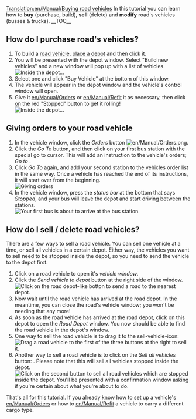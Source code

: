 [[Translation:en/Manual/Buying road vehicles]]
{{en/Manual/Tutorial}}
In this tutorial you can learn how to '''buy''' (purchase, build), '''sell''' (delete) and '''modify''' road's vehicles (busses & trucks).
__TOC__ 
==How do I purchase road's vehicles?==

# To build a [[en/Manual/Road vehicles|road vehicle]], [[en/Manual/Building road depots|place a depot]] and then click it.
# You will be presented with the depot window. Select "Build new vehicles" and a new window will pop up with a list of vehicles.<br/>[[File:en/Manual/Tutorial bus 5.png|frame|none|Inside the depot...]]
# Select one and click "Buy Vehicle" at the bottom of this window.
# The vehicle will appear in the depot window and the vehicle's control window will open.
# Give it [[en/Manual/Orders]] or [[en/Manual/Refit]] it as necessary, then click on the red "Stopped" button to get it rolling!<br/>[[File:en/Manual/Stopped bus.png|frame|none|Inside the depot...]]

==Giving orders to your road vehicle==
#In the vehicle window, click the ''Orders'' button [[File:en/Manual/Orders.png]]. 
#Click the ''Go To'' button, and then click on your first bus station with the special go to cursor. This will add an instruction to the vehicle's orders; ''Go to <station name>''. 
#Click ''Go To'' again, and add your second station to the vehicles order list in the same way. Once a vehicle has reached the end of its instructions, it will start over from the beginning.<br/>[[File:en/Manual/Tutorial bus 6.png|frame|none|Giving orders]]
#In the vehicle window, press the ''status bar'' at the bottom that says ''Stopped'', and your bus will leave the depot and start driving between the stations.<br/>[[File:en/Manual/Tutorial bus 7.png|frame|none|Your first bus is about to arrive at the bus station.]]

==How do I sell / delete road vehicles?==
There are a few ways to sell a road vehicle. You can sell one vehicle at a time, or sell all vehicles in a certain depot. Either way, the vehicles you want to sell need to be stopped inside the depot, so you need to send the vehicle to the depot first.

# Click on a road vehicle to open it's ''vehicle window''.
# Click the ''Send vehicle to depot'' button at the right side of the window.<br/>[[File:en/Manual/Buying-road-vehicles-6.png|none|frame|Click on the road depot-like botton to send a road to the nearest depot.]]
# Now wait until the road vehicle has arrived at the road depot. In the meantime, you can close the road's vehicle window; you won't be needing that any more!
# As soon as the road vehicle has arrived at the road depot, click on this depot to open the ''Road Depot'' window. You now should be able to find the road vehicle in the depot's window.
# One way to sell the road vehicle is to drag it to the sell-vehicle-icon:<br/>[[File:en/Manual/Buying-road-vehicles-7.png|none|frame|Drag a road vehicle to the first of the three buttons at the right to sell it.]]
# Another way to sell a road vehicle is to click on the ''Sell all vehicles'' button: . Please note that this will sell all vehicles stopped inside the depot.<br/>[[File:en/Manual/Buying-road-vehicles-8.png|none|frame|Click on the second button to sell all road vehicles which are stopped inside the depot. You'll be presented with a confirmation window asking if you're certain about what you're about to do.]]

That's all for this tutorial. If you already know how to set up a vehicle's [[en/Manual/Orders]] or how to [[en/Manual/Refit]] a vehicle to carry a different cargo type.